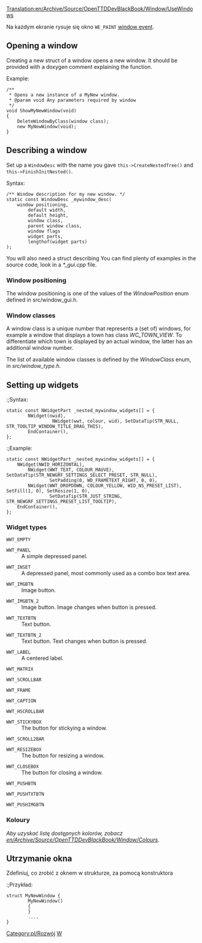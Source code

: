 [[Translation:en/Archive/Source/OpenTTDDevBlackBook/Window/UseWindows]]
 
<!--{{DevDoc}}-->{{pl/Development/Rozwój}}

Na każdym ekranie rysuje się okno <code>WE_PAINT</code> [[en/OpenTTDDevBlackBook/Window/WindowEvents|window event]].

==Opening a window==
Creating a new struct of a window opens a new window. It should be provided with a doxygen comment explaining the function.

;<nowiki>Example:</nowiki>

<pre>
/**
 * Opens a new instance of a MyNew window.
 * @param void Any parameters required by window
 */
void ShowMyNewWindow(void)
{
	DeleteWindowByClass(window class);
	new MyNewWindow(void);
}
</pre>

==Describing a window==

Set up a <code>WindowDesc</code> with the name you gave <code>this->CreateNestedTree()</code> and <code>this->FinishInitNested()</code>.

;<nowiki>Syntax:</nowiki>

<pre>
/** Window description for my new window. */
static const WindowDesc _mywindow_desc(
	window positioning,
        default width,
        default height,
        window class,
        parent window class,
        window flags
        widget parts,
        lengthof(widget parts)
);
</pre>

You will also need a struct describing
You can find plenty of examples in the source code, look in a ''*_gui.cpp'' file.

===Window positioning===
The window positioning is one of the values of the ''WindowPosition'' enum defined in src/window_gui.h.

===Window classes===
A window class is a unique number that represents a (set of) windows, for example a window that displays a town has class ''WC_TOWN_VIEW''. To differentiate which town is displayed by an actual window, the latter has an additional window number.

The list of available window classes is defined by the ''WindowClass'' enum, in ''src/window_type.h''.

==Setting up widgets==

:;<nowiki>Syntax:</nowiki>

<pre>
static const NWidgetPart _nested_mywindow_widgets[] = {
        NWidget(nwid),
                 NWidget(wwt, colour, wid), SetDataTip(STR_NULL, STR_TOOLTIP_WINDOW_TITLE_DRAG_THIS),
        EndContainer(),
};
</pre>

:;<nowiki>Example:</nowiki>

<pre>
static const NWidgetPart _nested_mywindow_widgets[] = {
	NWidget(NWID_HORIZONTAL),
		NWidget(WWT_TEXT, COLOUR_MAUVE), SetDataTip(STR_NEWGRF_SETTINGS_SELECT_PRESET, STR_NULL),
				SetPadding(0, WD_FRAMETEXT_RIGHT, 0, 0),
		NWidget(WWT_DROPDOWN, COLOUR_YELLOW, WID_NS_PRESET_LIST), SetFill(1, 0), SetResize(1, 0),
				SetDataTip(STR_JUST_STRING, STR_NEWGRF_SETTINGS_PRESET_LIST_TOOLTIP),
	EndContainer(),
};
</pre>

===Widget types===

;<code>WWT_EMPTY</code>
:
<!--{{todo|-Include an explanation.}}-->{{pl/Do poprawki|- Dołącz wyjaśnienie.}}

;<code>WWT_PANEL</code>
:A simple depressed panel.

;<code>WWT_INSET</code>
:A depressed panel, most commonly used as a combo box text area.

;<code>WWT_IMGBTN</code>
:Image button.

;<code>WWT_IMGBTN_2</code>
:Image button. Image changes when button is pressed.

;<code>WWT_TEXTBTN</code>
:Text button.

;<code>WWT_TEXTBTN_2</code>
:Text button. Text changes when button is pressed.

;<code>WWT_LABEL</code>
:A centered label.

;<code>WWT_MATRIX</code>
:
<!--{{todo|-Include an explanation.}}-->{{pl/Do poprawki|- Dołącz wyjaśnienie.}}

;<code>WWT_SCROLLBAR</code>
:
<!--{{todo|-Include an explanation.}}-->{{pl/Do poprawki|- Dołącz wyjaśnienie.}}

;<code>WWT_FRAME</code>
:
<!--{{todo|-Include an explanation.}}-->{{pl/Do poprawki|- Dołącz wyjaśnienie.}}

;<code>WWT_CAPTION</code>
:
<!--{{todo|-Include an explanation.}}-->{{pl/Do poprawki|- Dołącz wyjaśnienie.}}

;<code>WWT_HSCROLLBAR</code>
:
<!--{{todo|-Include an explanation.}}-->{{pl/Do poprawki|- Dołącz wyjaśnienie.}}

;<code>WWT_STICKYBOX</code>
:The button for stickying a window.

;<code>WWT_SCROLL2BAR</code>
:
<!--{{todo|-Include an explanation.}}-->{{pl/Do poprawki|- Dołącz wyjaśnienie.}}

;<code>WWT_RESIZEBOX</code>
:The button for resizing a window.

;<code>WWT_CLOSEBOX</code>
:The button for closing a window.

;<code>WWT_PUSHBTN</code>
:
<!--{{todo|-Include an explanation.}}-->{{pl/Do poprawki|- Dołącz wyjaśnienie.}}

;<code>WWT_PUSHTXTBTN</code>
:
<!--{{todo|-Include an explanation.}}-->{{pl/Do poprawki|- Dołącz wyjaśnienie.}}

;<code>WWT_PUSHIMGBTN</code>
:
<!--{{todo|-Include an explanation.}}-->{{pl/Do poprawki|- Dołącz wyjaśnienie.}}

===Koloury===

''Aby uzyskać listę dostępnych kolorów, zobacz [[en/Archive/Source/OpenTTDDevBlackBook/Window/Colours]].''

==Utrzymanie okna==

Zdefiniuj, co zrobić z oknem w strukturze, za pomocą konstruktora

:;<nowiki>Przykład:</nowiki>

<pre>
struct MyNewWindow {
        MyNewWindow()
        {
        }
        ....
}
</pre>

<!--[[Category:Development]]--> [[Category:pl/Rozwój]]
<!--[[Category:OpenTTDDevBlackBook|W]]--> [[Category:pl/Archive/Source/OpenTTDDevBlackBook|W]]